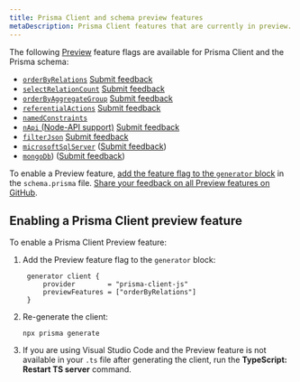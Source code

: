 ```yaml
---
title: Prisma Client and schema preview features
metaDescription: Prisma Client features that are currently in preview.
---
```


<TopBlock>

The following [Preview](../../../../about/releases#preview) feature flags are available for Prisma Client and the Prisma schema:

* [`orderByRelations`](../prisma-client/filtering-and-sorting#sort-by-relation-aggregate-value-preview) [Submit feedback](https://github.com/prisma/prisma/issues/5438)
* [`selectRelationCount`](../prisma-client/aggregation-grouping-summarizing#count-relations) [Submit feedback](https://github.com/prisma/prisma/issues/6312)
* [`orderByAggregateGroup`](../prisma-client/aggregation-grouping-summarizing#order-by-aggregate-group-preview) [Submit feedback](https://github.com/prisma/prisma/issues/6545)
* [`referentialActions`](../prisma-schema/relations/referential-actions) [Submit feedback](https://github.com/prisma/prisma/issues/7816)
* [`namedConstraints`](../prisma-schema/names-in-underlying-database#constraint-and-index-names-preview)
* [`nApi` (Node-API support)](../prisma-engines/query-engine#enable-the-node-api-n-api-preview) [Submit feedback](https://github.com/prisma/prisma/issues/6301)
* [`filterJson`](../prisma-client/working-with-fields/working-with-json-fields#filtering-on-a-json-field) [Submit feedback](https://github.com/prisma/prisma/issues/7135)
* [`microsoftSqlServer`](sql-server) ([Submit feedback](https://github.com/prisma/prisma/issues/4039))
* [`mongoDb`](../../database-connectors/mongodb)) ([Submit feedback](https://github.com/prisma/prisma/issues/4039))

To enable a Preview feature, [add the feature flag to the `generator` block](#enabling-a-prisma-client-preview-feature) in the `schema.prisma` file. [Share your feedback on all Preview features on GitHub](https://github.com/prisma/prisma/issues/3108).

</TopBlock>


## Enabling a Prisma Client preview feature

To enable a Prisma Client Preview feature:

1. Add the Preview feature flag to the `generator` block:

   ```prisma
    generator client {
        provider        = "prisma-client-js"
        previewFeatures = ["orderByRelations"]
    } 
    ```  

2. Re-generate the client:

   ```terminal
   npx prisma generate
   ```

3. If you are using Visual Studio Code and the Preview feature is not available in your `.ts` file after generating the client, run the **TypeScript: Restart TS server** command.
